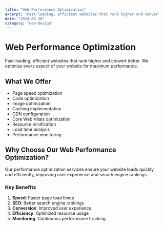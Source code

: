 ```yaml
---
title: "Web Performance Optimization"
excerpt: "Fast-loading, efficient websites that rank higher and convert better"
date: "2024-03-16"
category: "web-design"
---
```


# Web Performance Optimization

Fast-loading, efficient websites that rank higher and convert better. We optimize every aspect of your website for maximum performance.

## What We Offer

- Page speed optimization
- Code optimization
- Image optimization
- Caching implementation
- CDN configuration
- Core Web Vitals optimization
- Resource minification
- Load time analysis
- Performance monitoring

## Why Choose Our Web Performance Optimization?

Our performance optimization services ensure your website loads quickly and efficiently, improving user experience and search engine rankings.

### Key Benefits

1. **Speed**: Faster page load times
2. **SEO**: Better search engine rankings
3. **Conversion**: Improved user experience
4. **Efficiency**: Optimized resource usage
5. **Monitoring**: Continuous performance tracking 